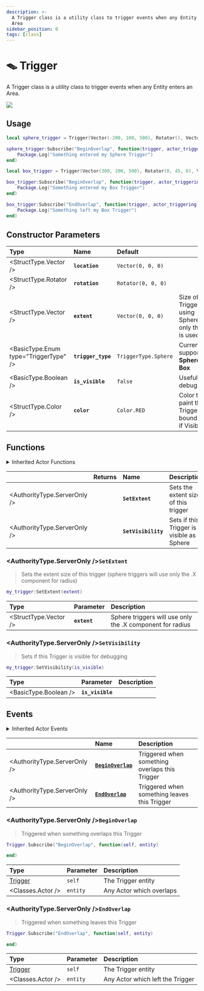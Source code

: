 ```yaml
---
description: >-
  A Trigger class is a utility class to trigger events when any Entity enters an
  Area
sidebar_position: 0
tags: [class]
---
```


# 🪤 Trigger

A Trigger class is a utility class to trigger events when any Entity enters an Area.


![](/img/docs/trigger.jpg)

## Usage

```lua
local sphere_trigger = Trigger(Vector(-200, 100, 500), Rotator(), Vector(100), TriggerType.Sphere, true, Color(1, 0, 0))

sphere_trigger:Subscribe("BeginOverlap", function(trigger, actor_triggering)
    Package.Log("Something entered my Sphere Trigger")
end)

local box_trigger = Trigger(Vector(300, 200, 500), Rotator(0, 45, 0), Vector(150, 150, 150), TriggerType.Box, true, Color(0, 1, 0))

box_trigger:Subscribe("BeginOverlap", function(trigger, actor_triggering)
    Package.Log("Something entered my Box Trigger")
end)

box_trigger:Subscribe("EndOverlap", function(trigger, actor_triggering)
    Package.Log("Something left my Box Trigger")
end)
```

## Constructor Parameters

| **Type** | **Name** | **Default** |  |
| :--- | :--- | :--- | :--- |
| <StructType.Vector /> | **`location`** | `Vector(0, 0, 0)` |  |
| <StructType.Rotator /> | **`rotation`** | `Rotator(0, 0, 0)` |  |
| <StructType.Vector /> | **`extent`** | `Vector(0, 0, 0)` | Size of the Trigger. If using Sphere, only the **X** is used |
| <BasicType.Enum type="TriggerType" /> | **`trigger_type`** | `TriggerType.Sphere` | Currently supports **Sphere** of **Box** |
| <BasicType.Boolean /> | **`is_visible`** | `false` | Useful for debugging |
| <StructType.Color /> | **`color`** | `Color.RED` | Color to paint the Trigger bounds - if Visible |

## Functions


<details><summary>Inherited Actor Functions</summary><BaseActorFunctions /></details>

|  | **Returns** | **Name** | **Description** |
| :--- | :--- | :--- | :--- |
| <AuthorityType.ServerOnly /> |  | **`SetExtent`** | Sets the extent size of this trigger |
| <AuthorityType.ServerOnly /> |  | **`SetVisibility`** | Sets if this Trigger is visible as a Sphere |

### <AuthorityType.ServerOnly />`SetExtent`

> Sets the extent size of this trigger \(sphere triggers will use only the .X component for radius\)

```lua
my_trigger:SetExtent(extent)
```

| Type | Parameter | Description |
| :--- | :--- | :--- |
| <StructType.Vector /> | **`extent`** | Sphere triggers will use only the .X component for radius |

### <AuthorityType.ServerOnly />`SetVisibility`

> Sets if this Trigger is visible for debugging

```lua
my_trigger:SetVisibility(is_visible)
```

| Type | Parameter | Description |
| :--- | :--- | :--- |
| <BasicType.Boolean /> | **`is_visible`** |  |

## Events


<details><summary>Inherited Actor Events</summary><BaseActorEvents /></details>

|  | **Name** | **Description** |
| :--- | :--- | :--- |
| <AuthorityType.ServerOnly /> | [**`BeginOverlap`**](trigger#beginoverlap) | Triggered when something overlaps this Trigger |
| <AuthorityType.ServerOnly /> | [**`EndOverlap`**](trigger#endoverlap) | Triggered when something leaves this Trigger |

### <AuthorityType.ServerOnly />`BeginOverlap`

> Triggered when something overlaps this Trigger

```lua
Trigger.Subscribe("BeginOverlap", function(self, entity)

end)
```

| Type | Parameter | Description |
| :--- | :--- | :--- |
| [Trigger](trigger) | `self` | The Trigger entity |
| <Classes.Actor /> | `entity` | Any Actor which overlaps |

### <AuthorityType.ServerOnly />`EndOverlap`

> Triggered when something leaves this Trigger

```lua
Trigger.Subscribe("EndOverlap", function(self, entity)

end)
```

| Type | Parameter | Description |
| :--- | :--- | :--- |
| [Trigger](trigger) | `self` | The Trigger entity |
| <Classes.Actor /> | `entity` | Any Actor which left the Trigger |

## 

